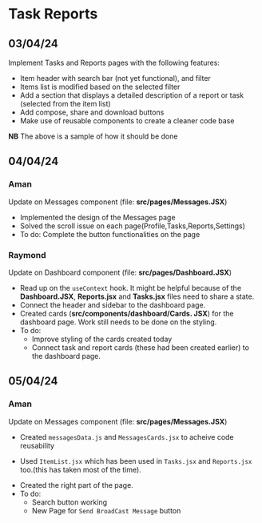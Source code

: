 # Task Reports

## 03/04/24
Implement Tasks and Reports pages with the following features:

- Item header with search bar (not yet functional), and filter
- Items list is modified based on the selected filter
- Add a section that displays a detailed description of a report or task
(selected from the item list)
- Add compose, share and download buttons
- Make use of reusable components to create a cleaner code base

**NB** The above is a sample of how it should be done

## 04/04/24
### Aman
Update on Messages component (file: **src/pages/Messages.JSX**)
- Implemented the design of the Messages page
- Solved the scroll issue on each page(Profile,Tasks,Reports,Settings)
- To do: Complete the button functionalities on the page
   

### Raymond
Update on Dashboard component (file: **src/pages/Dashboard.JSX**)
  * Read up on the `useContext` hook. It might be helpful because of the **Dashboard.JSX**,
    **Reports.jsx** and **Tasks.jsx** files need to share a state.
  * Connect the header and sidebar to the dashboard page.
  * Created cards (**src/components/dashboard/Cards. JSX**) for the dashboard page.
    Work still needs to be done on the styling.
  * To do:
    - Improve styling of the cards created today
    - Connect task and report cards (these had been created earlier) to the dashboard page.
## 05/04/24
### Aman
Update on Messages component (file: **src/pages/Messages.JSX**)
 - Created `messagesData.js` and `MessagesCards.jsx` to acheive code reusability
  * Used `ItemList.jsx` which has been used in `Tasks.jsx` and `Reports.jsx` too.(this has taken most of the time).
 - Created the right part of the page.
 - To do:
    * Search button working
    * New Page for `Send BroadCast Message` button


